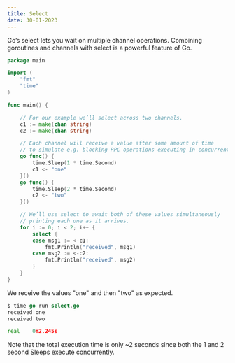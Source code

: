```yaml
---
title: Select 
date: 30-01-2023
---
```

Go’s select lets you wait on multiple channel operations. Combining goroutines and channels with select is a powerful feature of Go.


```go
package main

import (
    "fmt"
    "time"
)

func main() {

    // For our example we’ll select across two channels.
    c1 := make(chan string)
    c2 := make(chan string)

    // Each channel will receive a value after some amount of time
    // to simulate e.g. blocking RPC operations executing in concurrent goroutines.
    go func() {
        time.Sleep(1 * time.Second)
        c1 <- "one"
    }()
    go func() {
        time.Sleep(2 * time.Second)
        c2 <- "two"
    }()

    // We’ll use select to await both of these values simultaneously
    // printing each one as it arrives.
    for i := 0; i < 2; i++ {
        select {
        case msg1 := <-c1:
            fmt.Println("received", msg1)
        case msg2 := <-c2:
            fmt.Println("received", msg2)
        }
    }
}
```
We receive the values "one" and then "two" as expected.
```go
$ time go run select.go 
received one
received two

real    0m2.245s
```
Note that the total execution time is only ~2 seconds since both the 1 and 2 second Sleeps execute concurrently.


